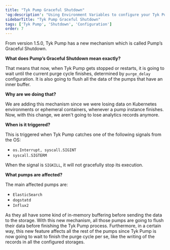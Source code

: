 ```yaml
---
title: "Tyk Pump Graceful Shutdown"
'og:description': "Using Environment Variables to configure your Tyk Pump"
sidebarTitle: "Tyk Pump Graceful Shutdown"
tags: ['Tyk Pump', 'Shutdown', 'Configuration']
order: 7
---
```


From version 1.5.0, Tyk Pump has a new mechanism which is called Pump’s Graceful Shutdown.

**What does Pump’s Graceful Shutdown mean exactly?**

That means that now, when Tyk Pump gets stopped or restarts, it is going to wait until the current purge cycle finishes, determined by `purge_delay` configuration. It is also going to flush all the data of the pumps that have an inner buffer.

**Why are we doing that?**

We are adding this mechanism since we were losing data on Kubernetes environments or ephemeral containers, whenever a pump instance finishes. Now, with this change, we aren't going to lose analytics records anymore.

**When is it triggered?**

This is triggered when Tyk Pump catches one of the following signals from the OS:

- `os.Interrupt, syscall.SIGINT`
- `syscall.SIGTERM`

When the signal is `SIGKILL`, it will not gracefully stop its execution.

**What pumps are affected?**

The main affected pumps are:
- `ElasticSearch`
- `dogstatd`
- `Influx2`

As they all have some kind of in-memory buffering before sending the data to the storage. With this new mechanism, all those pumps are going to flush their data before finishing the Tyk Pump process.
Furthermore, in a certain way, this new feature affects all the rest of the pumps since Tyk Pump is now going to wait to finish the purge cycle per se, like the writing of the records in all the configured storages.
